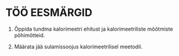 # TÖÖ EESMÄRGID

1.  Õppida tundma kalorimeetri ehitust ja kalorimeetriliste mõõtmiste
    põhimõtteid.

2.  Määrata jää sulamissoojus kalorimeetrilisel meetodil.

